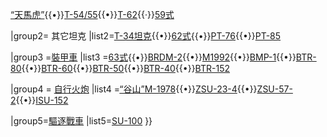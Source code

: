 {{Navbox
|name  = 北韓的坦克與裝甲車
|title = {{Flag|朝鮮}}的裝甲戰鬥車輛
| titlestyle = background:#DD001A; 

|image =[[File:Albanian army deploys T-59 tanks near Kosovo border, May 1999 (Robert Wright).jpg|200px]]
|above =[[朝鮮人民軍]]
|group1 = [[主戰坦克]]
|list1 = [[暴風虎主戰坦克|“暴風虎”]]{{•}}[[天馬虎主戰坦克|“天馬虎”]]{{•}}[[T-54/55系列主戰坦克|T-54/55]]{{•}}[[T-62主戰坦克|T-62]]{{·}}[[59式坦克|59式]]

|group2= 其它坦克
|list2=[[T-34坦克]]{{•}}[[62式輕型坦克|62式]]{{•}}[[PT-76兩棲坦克|PT-76]]{{•}}[[PT-85兩棲坦克|PT-85]]

|group3 =[[裝甲車]]
|list3 =[[63式裝甲運兵車|63式]]{{•}}[[BRDM-2]]{{•}}[[M1992]]{{•}}[[BMP-1步兵戰車|BMP-1]]{{•}}[[BTR-80]]{{•}}[[BTR-60]]{{•}}[[BTR-50]]{{•}}[[BTR-40]]{{•}}[[BTR-152]]

|group4 = [[自行火炮]]
|list4 =[[M-1978式自行火炮|“谷山”M-1978]]{{•}}[[ZSU-23-4自行高炮|ZSU-23-4]]{{•}}[[ZSU-57-2防空坦克|ZSU-57-2]]{{•}}[[ISU-152]]

|group5=[[驅逐戰車]]
|list5=[[SU-100驅逐戰車|SU-100]]
}}